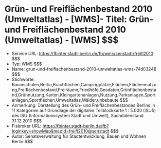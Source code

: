 # Grün- und Freiflächenbestand 2010 (Umweltatlas) - [WMS]- Titel: Grün- und Freiflächenbestand 2010 (Umweltatlas) - [WMS] $$$
- Service URL: https://fbinter.stadt-berlin.de/fb/wms/senstadt/freifl2010 $$$
- Typ: WMS $$$
- Name: grun-und-freiflachenbestand-2010-umweltatlas-wms-74d03248 $$$
- Stichworte: Baumschulen,Berlin,Brachflächen,Campingplätze,Flächen,Flächennutzung,Freiflächenbestand,Freiräume,Friedhöfe,Geodaten,Grünflächenbestand,Grünnutzung,Karten,Kleingartenanlagen,Nutzung,Parkanlagen,Sportanlagen,Sportflächen,Umweltatlas,Wälder,unbebaute $$$
- Anmerkung: Darstellung des Grün- und Freiflächenbestandes Berlins in 11 Kategorien auf Grundlage der digitalen Teilblockkarte 1 : 5.000 (ISU5) des ISU (Informationssystem Stadt und Umwelt), Sachdatenstand 31.12.2010 $$$
- Fisbroker URL: https://fbinter.stadt-berlin.de/fb?loginkey=showMap&mapId=freifl2010@senstadt $$$
- Autor: Senatsverwaltung für Stadtentwicklung, Bauen und Wohnen Berlin $$$
